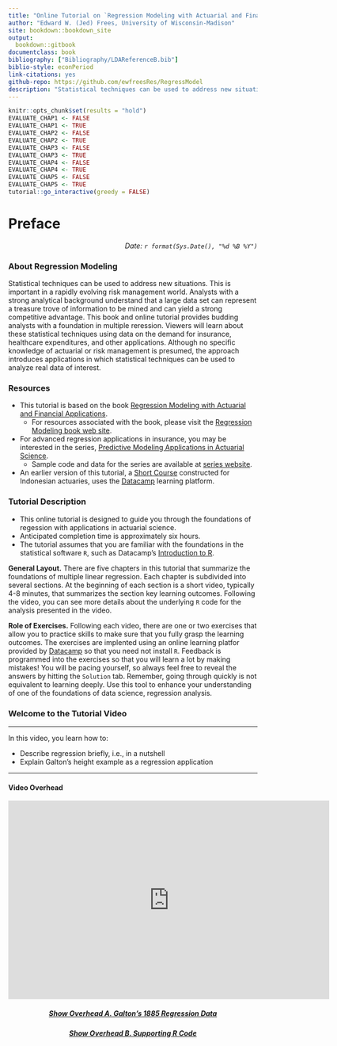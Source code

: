 ```yaml
--- 
title: "Online Tutorial on `Regression Modeling with Actuarial and Financial Applications`"
author: "Edward W. (Jed) Frees, University of Wisconsin-Madison"
site: bookdown::bookdown_site
output:
  bookdown::gitbook
documentclass: book
bibliography: ["Bibliography/LDAReferenceB.bib"]
biblio-style: econPeriod
link-citations: yes
github-repo: https://github.com/ewfreesRes/RegressModel
description: "Statistical techniques can be used to address new situations. This is important in a rapidly evolving risk management world. Analysts with a strong analytical background understand that a large data set can represent a treasure trove of information to be mined and can yield a strong competitive advantage. This course provides budding analysts with a foundation in multiple reression. Participants will learn about these statistical techniques using data on the demand for insurance, lottery sales, healthcare expenditures, and other applications. Although no specific knowledge of actuarial or risk management is presumed, the approach introduces applications in which statistical techniques can be used to analyze real data of interest."
---
```





```r
knitr::opts_chunk$set(results = "hold")
EVALUATE_CHAP1 <- FALSE
EVALUATE_CHAP1 <- TRUE
EVALUATE_CHAP2 <- FALSE
EVALUATE_CHAP2 <- TRUE
EVALUATE_CHAP3 <- FALSE
EVALUATE_CHAP3 <- TRUE
EVALUATE_CHAP4 <- FALSE
EVALUATE_CHAP4 <- TRUE
EVALUATE_CHAP5 <- FALSE
EVALUATE_CHAP5 <- TRUE
tutorial::go_interactive(greedy = FALSE)
```


# Preface {-}

<p style="text-align:right;">
*Date: `r format(Sys.Date(), "%d %B %Y")`*</p>


### About Regression Modeling {-}

Statistical techniques can be used to address new situations. This is important in a rapidly evolving risk management world. Analysts with a strong analytical background understand that a large data set can represent a treasure trove of information to be mined and can yield a strong competitive advantage. This book and online tutorial provides budding analysts with a foundation in multiple reression. Viewers will learn about these statistical techniques using data on the demand for insurance, healthcare expenditures, and other applications. Although no specific knowledge of actuarial or risk management is presumed, the approach introduces applications in which statistical techniques can be used to analyze real data of interest.

### Resources {-}

- This tutorial is based on the book [Regression Modeling with Actuarial and Financial Applications](http://www.cambridge.org/us/academic/subjects/statistics-probability/statistics-econometrics-finance-and-insurance/regression-modeling-actuarial-and-financial-applications?format=PB).
    - For resources associated with the book, please visit the [Regression Modeling book web site](http://research.bus.wisc.edu/RegActuaries). 
- For advanced regression applications in insurance, you may be interested in the series, [Predictive Modeling Applications in Actuarial Science](http://www.cambridge.org/us/academic/subjects/statistics-probability/statistics-econometrics-finance-and-insurance/predictive-modeling-applications-actuarial-science-volume-1). 
    - Sample code and data for the series are available at [series website](http://instruction.bus.wisc.edu/jfrees/jfreesbooks/PredictiveModelingVol1/index.htm).
- An earlier version of this tutorial, a [Short Course](https://www.datacamp.com/courses/8743) constructed for Indonesian actuaries, uses the [Datacamp](https://www.datacamp.com/) learning platform.

### Tutorial Description {-}

- This online tutorial is designed to guide you through the foundations of regession with applications in actuarial science. 
- Anticipated completion time is approximately six hours.
-  The tutorial assumes that you are familiar with the foundations in the statistical software `R`, such as Datacamp's [Introduction to R](https://www.datacamp.com/courses/free-introduction-to-r%20).

**General Layout.** There are five chapters in this tutorial that summarize the foundations of multiple linear regression. Each chapter is subdivided into several sections. At the beginning of each section is a short video, typically 4-8 minutes, that summarizes the section key learning outcomes. Following the video, you can see more details about the underlying `R` code for the analysis presented in the video. 

**Role of Exercises.** Following each video, there are one or two exercises that allow you to practice skills to make sure that you fully grasp the learning outcomes. The exercises are implented using an online learning platfor provided by [Datacamp](https://www.datacamp.com/) so that you need not install `R`. Feedback is programmed into the exercises so that you will learn a lot by making mistakes! You will be pacing yourself, so always feel free to reveal the answers by hitting the `Solution` tab. Remember, going through quickly is not equivalent to learning deeply. Use this tool to enhance your understanding of one of the foundations of data science, regression analysis.


### Welcome to the Tutorial Video {-}

***

In this video, you learn how to:

-   Describe regression briefly, i.e., in a nutshell
-   Explain Galton's height example as a regression application

***


#### Video Overhead {-}

<center>

<iframe id="kaltura_player" src="https://cdnapisec.kaltura.com/p/1660902/sp/166090200/embedIframeJs/uiconf_id/25916071/partner_id/1660902?iframeembed=true&playerId=kaltura_player&entry_id=0_bj34urmj&flashvars[streamerType]=auto&amp;flashvars[localizationCode]=en&amp;flashvars[leadWithHTML5]=true&amp;flashvars[sideBarContainer.plugin]=true&amp;flashvars[sideBarContainer.position]=left&amp;flashvars[sideBarContainer.clickToClose]=true&amp;flashvars[chapters.plugin]=true&amp;flashvars[chapters.layout]=vertical&amp;flashvars[chapters.thumbnailRotator]=false&amp;flashvars[streamSelector.plugin]=true&amp;flashvars[EmbedPlayer.SpinnerTarget]=videoHolder&amp;flashvars[dualScreen.plugin]=true&amp;&wid=0_tp96kyab" width="649" height="401" allowfullscreen webkitallowfullscreen mozAllowFullScreen allow="autoplay *; fullscreen *; encrypted-media *" frameborder="0" title="Kaltura Player"></iframe>

</center>


<h5 style="text-align: center;"><a id="displayOverWelcomeA" href="javascript:toggleDet('toggleOverWelcomeA','displayOverWelcomeA');"><i><strong>Show Overhead A. Galton's 1885 Regression Data</strong></i></a> </h5>
<div id="toggleOverWelcomeA" style="display: none">




$$
\small{\begin{array}{l|ccccccccccc|c}
\hline
\text{Height of }&  &  &  &  &  &  &  &  &  &  &  &  \\
\text{adult child }&  &  &  &  &  &  &  &  &  &  &  &  \\
\text{in inches }& <64.0 & 64.5 & 65.5 & 66.5 & 67.5 & 68.5 &
69.5 & 70.5 & 71.5 & 72.5 & >73.0 & \text{Totals} \\
\hline
>73.7 & - & - & - & - & - & - & 5 & 3 & 2 & 4 & - & 14 \\
73.2 & - & - & - & - & - & 3 & 4 & 3 & 2 & 2 & 3 & 17 \\
72.2 & - & - & 1 & - & 4 & 4 & 11 & 4 & 9 & 7 & 1 & 41 \\
71.2 & - & - & 2 & - & 11 & 18 & 20 & 7 & 4 & 2 & - & 64 \\
70.2 & - & - & 5 & 4 & 19 & 21 & 25 & 14 & 10 & 1 & - & 99 \\
69.2 & 1 & 2 & 7 & 13 & 38 & 48 & 33 & 18 & 5 & 2 & - & 167 \\
68.2 & 1 & - & 7 & 14 & 28 & 34 & 20 & 12 & 3 & 1 & - & 120 \\
67.2 & 2 & 5 & 11 & 17 & 38 & 31 & 27 & 3 & 4 & - & - & 138 \\
66.2 & 2 & 5 & 11 & 17 & 36 & 25 & 17 & 1 & 3 & - & - & 117 \\
65.2 & 1 & 1 & 7 & 2 & 15 & 16 & 4 & 1 & 1 & - & - & 48 \\
64.2 & 4 & 4 & 5 & 5 & 14 & 11 & 16 & - & - & - & - & 59 \\
63.2 & 2 & 4 & 9 & 3 & 5 & 7 & 1 & 1 & - & - & - & 32 \\
62.2 & - & 1 & - & 3 & 3 & - & - & - & - & - & - & 7 \\
<61.2 & 1 & 1 & 1 & - & - & 1 & - & 1 & - & - & - & 5 \\ \hline
\text{Totals }& 14 & 23 & 66 & 78 & 211 & 219 & 183 & 68 & 43 & 19 & 4 & 928 \\
\hline
\end{array}}
$$

</div>

<h5 style="text-align: center;"><a id="displayOverWelcomeB" href="javascript:toggleDet('toggleOverWelcomeB','displayOverWelcomeB');"><i><strong>Show Overhead B. Supporting R Code</strong></i></a> </h5>
<div id="toggleOverWelcomeB" style="display: none">



```r
# Reformat Data Set
#heights <- read.csv("CSVData\\GaltonFamily.csv",header = TRUE)
heights <- read.csv("https://assets.datacamp.com/production/repositories/2610/datasets/c85ede6c205d22049e766bd08956b225c576255b/galton_height.csv", header = TRUE)
str(heights)
head(heights)
heights$child_ht <- heights$CHILDC
heights$parent_ht <- heights$PARENTC
heights2 <- heights[c("child_ht","parent_ht")]
```

```r
#heights <- read.csv("CSVData\\galton_height.csv",header = TRUE)
heights <- read.csv("https://assets.datacamp.com/production/repositories/2610/datasets/c85ede6c205d22049e766bd08956b225c576255b/galton_height.csv", header = TRUE)
plot(jitter(heights$parent_ht),jitter(heights$child_ht), ylim = c(60,80), xlim = c(60,80),
     ylab = "height of child", xlab = "height of parents")
abline(lm(heights$child_ht~heights$parent_ht))
abline(0,1,col = "red", lty=2)
summary(lm(heights$child_ht~heights$parent_ht))

```

</div>
